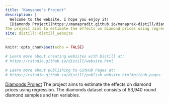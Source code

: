 ---
title: "Kanyanee's Project"
description: |
  Welcome to the website. I hope you enjoy it!
  [Diamonds Project](https://manapradit.github.io/manaprak-distill/diamonds.html)
The project aims to estimate the effects on diamond prices using regression. The diamonds dataset consists of 53,940 round diamond samples and ten variables.
site: distill::distill_website
---

```{r setup, include=FALSE}
knitr::opts_chunk$set(echo = FALSE)

# Learn more about creating websites with Distill at:
# https://rstudio.github.io/distill/website.html

# Learn more about publishing to GitHub Pages at:
# https://rstudio.github.io/distill/publish_website.html#github-pages

```

[Diamonds Project](https://manapradit.github.io/manaprak-distill/diamonds.html)
The project aims to estimate the effects on diamond prices using regression. The diamonds dataset consists of 53,940 round diamond samples and ten variables.